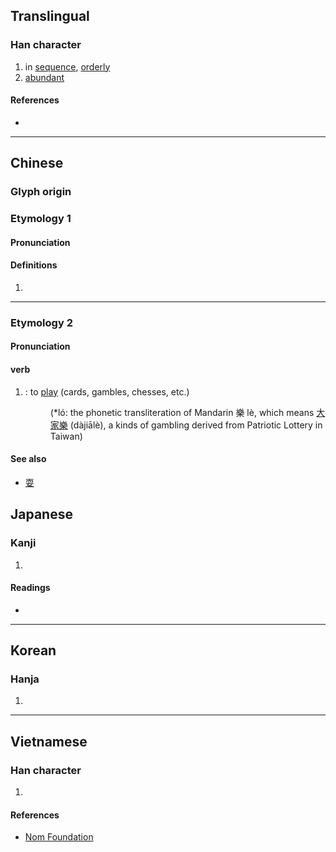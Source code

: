 {{character info/new}}
==Translingual==

===Han character===
{{Han char|rn=37|rad=大|as=06|sn=9|four=00430|canj=XYCK,YCK|ids=⿱亦大}}

# in [[sequence]], [[orderly]]
# [[abundant]]

====References====
* {{Han ref|kx=0252.050|dkj=05922|dj=0513.050|hdz=10540.030|uh=5955|ud=22869|bh=ABB3|bd=43955}}

----

==Chinese==
{{zh-forms}}
===Glyph origin===
{{Han etym}}
===Etymology 1===
====Pronunciation====
{{zh-pron
|m=yì
|c=jik6
|h=pfs=
|md=
|mn=qz:ia̍k/xm,zz:e̍k
|mn_note=
|w=
|mc=y
|oc=y
|cat=
}}

====Definitions====
{{zh-hanzi}}

# {{rfdef|lang=zh}}

----
===Etymology 2===
{{zh-forms|alt=意,咿}}
====Pronunciation====
{{zh-pron
|mn=ī
}}

====verb====
{{zh-verb}}
#{{lb|zh|Min Nan}}: to [[play]] (cards, gambles, chesses, etc.)
#: {{zh-x|樂{*ló} 啊 樂{*ló} 啊 你 毋通 奕{ĩ} ， 閣再 奕{ĩ} 會 無彩 錢。|Do not play dajiale (a kind of gambling), or you will waste your money while playing it again.|ref=什麼樂, 蔡振南 (1987)|MN}}
#:(*ló: the phonetic transliteration of Mandarin 樂 lè, which means [[w:zh:大家樂|大家樂]] (dàjiālè), a kinds of gambling derived from Patriotic Lottery in Taiwan)

====See also====
*[[耍]]

==Japanese==

===Kanji===
{{ja-kanji|grade=|rs=大06}}

# {{defn|lang=ja|sort=大06}}

====Readings====
* {{ja-readings|kanon=えき|goon=やく|kun=か-さなる}}

----

==Korean==

===Hanja===
{{ko-hanja|hangeul=혁|rv=hyeok|mr=hyŏk}}

# {{defn|lang=ko|sort=大06}}

----

==Vietnamese==

===Han character===
{{vi-hantu|[[dịch]]|rs=大06}}

# {{defn|lang=vi|sort=大06}}

====References====
* [http://nomfoundation.org/common/nom_details.php?codepoint=5955 Nom Foundation]
